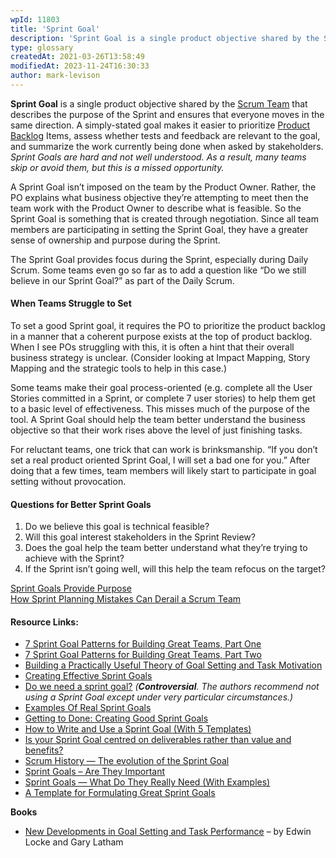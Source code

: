 ```yaml
---
wpId: 11803
title: 'Sprint Goal'
description: 'Sprint Goal is a single product objective shared by the Scrum Team that describes the purpose of the Sprint and ensures that everyone moves in the same direction. A simply-stated goal makes it easier to prioritize Product Backlog Items, assess whether tests and feedback are relevant to the goal, and summarize the work currently being ...'
type: glossary
createdAt: 2021-03-26T13:58:49
modifiedAt: 2023-11-24T16:30:33
author: mark-levison
---
```



**Sprint Goal** is a single product objective shared by the [Scrum Team](/glossary/scrum-team) that describes the purpose of the Sprint and ensures that everyone moves in the same direction. A simply-stated goal makes it easier to prioritize [Product Backlog](/glossary/product-backlog) Items, assess whether tests and feedback are relevant to the goal, and summarize the work currently being done when asked by stakeholders. _Sprint Goals are hard and not well understood. As a result, many teams skip or avoid them, but this is a missed opportunity._

A Sprint Goal isn’t imposed on the team by the Product Owner. Rather, the PO explains what business objective they’re attempting to meet then the team work with the Product Owner to describe what is feasible. So the Sprint Goal is something that is created through negotiation. Since all team members are participating in setting the Sprint Goal, they have a greater sense of ownership and purpose during the Sprint.

The Sprint Goal provides focus during the Sprint, especially during Daily Scrum. Some teams even go so far as to add a question like “Do we still believe in our Sprint Goal?” as part of the Daily Scrum.

#### When Teams Struggle to Set

To set a good Sprint goal, it requires the PO to prioritize the product backlog in a manner that a coherent purpose exists at the top of product backlog. When I see POs struggling with this, it is often a hint that their overall business strategy is unclear. (Consider looking at Impact Mapping, Story Mapping and the strategic tools to help in this case.)

Some teams make their goal process-oriented (e.g. complete all the User Stories committed in a Sprint, or complete 7 user stories) to help them get to a basic level of effectiveness. This misses much of the purpose of the tool. A Sprint Goal should help the team better understand the business objective so that their work rises above the level of just finishing tasks.

For reluctant teams, one trick that can work is brinksmanship. “If you don’t set a real product oriented Sprint Goal, I will set a bad one for you.” After doing that a few times, team members will likely start to participate in goal setting without provocation.

#### Questions for Better Sprint Goals

1.  Do we believe this goal is technical feasible?
2.  Will this goal interest stakeholders in the Sprint Review?
3.  Does the goal help the team better understand what they’re trying to achieve with the Sprint?
4.  If the Sprint isn’t going well, will this help the team refocus on the target?

[Sprint Goals Provide Purpose](/blog/sprint-goals-provide-purpose.html)  
[How Sprint Planning Mistakes Can Derail a Scrum Team](/blog/how-sprint-planning-mistakes-can-derail-a-team.html)

#### Resource Links:

*   [7 Sprint Goal Patterns for Building Great Teams, Part One](https://www.luxoft.com/blog/vmoskalenko/7-sprint-goal-patterns-for-building-great-teams-part-one/)
*   [7 Sprint Goal Patterns for Building Great Teams, Part Two](https://www.luxoft.com/blog/vmoskalenko/7-sprint-goal-patterns-for-building-great-teams-part-2/)
*   [Building a Practically Useful Theory of Goal Setting and Task Motivation](https://www-2.rotman.utoronto.ca/facbios/file/09%20-%20Locke%20&%20Latham%202002%20AP.pdf)
*   [Creating Effective Sprint Goals](https://www.romanpichler.com/blog/effective-sprint-goals/)
*   [Do we need a sprint goal?](https://www.humanizingwork.com/sprint-goal/) _(**Controversial**. The authors recommend not using a Sprint Goal except under very particular circumstances.)_
*   [Examples Of Real Sprint Goals](https://medium.com/the-liberators/examples-of-real-sprint-goals-670f917ba2cd)
*   [Getting to Done: Creating Good Sprint Goals](https://www.agilesocks.com/creating-good-sprint-goals/)
*   [How to Write and Use a Sprint Goal (With 5 Templates)](https://www.parabol.co/blog/sprint-goals/)
*   [Is your Sprint Goal centred on deliverables rather than value and benefits?](https://medium.com/serious-scrum/is-your-sprint-goal-centred-on-deliverables-rather-than-value-and-benefits-db5b9fa98131)
*   [Scrum History — The evolution of the Sprint Goal](https://medium.com/serious-scrum/the-evolution-of-the-sprint-goal-60927361a264)
*   [Sprint Goals – Are They Important](https://rgalen.com/agile-training-news/2016/6/12/sprint-goals-are-they-important)
*   [Sprint Goals — What Do They Really Need (With Examples)](https://www.perforce.com/blog/hns/what-do-your-sprint-goals-really-need-examples)
*   [A Template for Formulating Great Sprint Goals](https://www.romanpichler.com/blog/sprint-goal-template/)

**Books**

*   [New Developments in Goal Setting and Task Performance](https://www.taylorfrancis.com/books/edit/10.4324/9780203082744/new-developments-goal-setting-task-performance-edwin-locke-gary-latham) – by Edwin Locke and Gary Latham